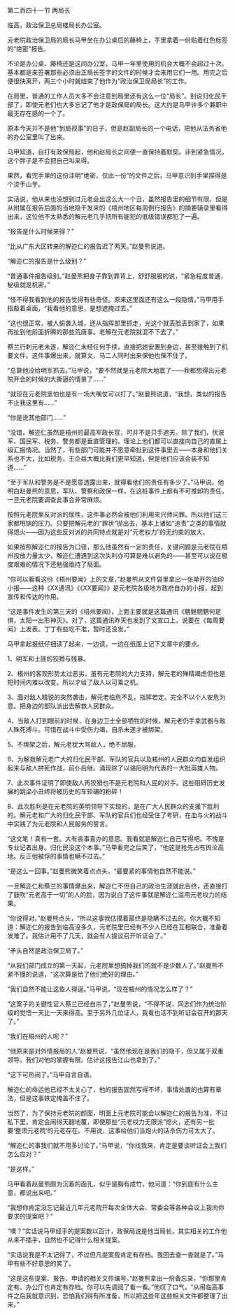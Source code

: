 

第二百四十一节 两局长

临高，政治保卫总局楼局长办公室。

元老院政治保卫局的局长马甲坐在办公桌后的藤椅上，手里拿着一份贴着红色标签的“绝密”报告。

不论是办公桌、藤椅还是这间办公室，马甲一年里使用的机会大概不会超过十次。基本都是来签署那些必须由正局长签字的文件的时候才会来用它们一用。用完之后便很快离开，两三个小时就结束了他作为“政治保卫局局长”的工作。

在局里，普通的工作人员大多不会注意到局里还有这么一位“局长”。别说归化民干部了，即使元老们也大多忘记了他才是政保局的局长。这大约是马甲许多个兼职中最无存在感的一个了。

原本今天并不是他“到局视事”的日子，但是赵副局长的一个电话，把他从法务省他的办公室里叫了出来。

马甲知道，自打有政保局起，他和赵局长之间便一直保持着默契。非到紧急情况，这个胖子是不会把自己叫来得。

果然，看完手里的这份注明“绝密，仅此一份”的文件之后，马甲意识到手里捏得是个烫手山芋。

实话说，他从来也没想到过元老会出这么大一个丑，虽然报告里的细节有限，但是从附属在报告后面的当地隐干发来的《梧州地区每周例行报告》的摘要辑录里看得出来，这位他不太熟悉的解元老几乎把所有能犯的低级错误都犯了一遍。

“报告是什么时候来得？”

“比从广东大区转来的解迩仁的报告迟了两天。”赵曼熊说道。

“解迩仁的报告是什么级别？”

“普通事件报告级别。”赵曼熊把身子靠到靠背上，舒舒服服的说，“紧急程度普通，秘级就是机密。”

“怪不得我看到他的报告觉得有些奇怪。原来这里面还有这么一段隐情。”马甲用手指敲着桌面，“我看他的意思，是想遮掩过去。”

“这也很正常，被人偷袭入城，还从指挥部里抓走，光这个就丢脸丢到家了，如果再扯到他前面折腾的那些荒唐事。老解在元老院就混不下去了。”

蔡兰行刺元老未遂，解迩仁未经任何手续，直接把她安置到身边，甚至接触到了机要文件。这件事爆出来，就算文、马二人同时出来保他也保不住了。

“总算他没给明军抓去。”马甲说，“要不然就是元老院大地震了――我都想得出元老院开会的时候的大撕逼的情景了……”

“就现在元老院里怕也是有一场大嘴仗可以打了。”赵曼熊说道，“我想，类似的报告不止我这里有……”

“你是说其他部门……”

“没错，解迩仁虽然是梧州的最高军政长官，可并不是只手遮天。除了我们，伏波军、国民军、税务、警务都是垂直管理的。理论上他们都可以直接向自己的直属上级汇报情况。当然了，有些部门可能并不愿意牵扯到这件事里去――本身和他们关系也不大，比如税务，王企益大概比我们更早知道，但是他们应该会装不知道……”

“至于军队和警务是不是愿意透露出来，就得看他们的责任有多少了。”马甲说。他明白赵曼熊的意思，军队、警察和政保一样，在这桩事件上都有不可推卸的责任。一旦元老院要调查此事会非常麻烦。

按照元老院里反对派的尿性，这件事必然会被他们利用来兴师问罪。所以他们这三家都甩锅的压力。只要把解元老的“罪状”抛出去，基本上诸如“追责”之类的事情就得熄火――因为这些反对派的共同特点就是对“元老权力”的无约束的放大，

如果按照解迩仁的报告为口径，那么他虽然有一定的责任，关键问题是元老院在梧州投放力量太少，解迩仁遭遇到这次失利亦可算是难以避免的――甚至可以说在极度艰难的情况下还勉强维持了局面。

“你可以看看这份《梧州要闻》上的文章，”赵曼熊从文件袋里拿出一张单开的油印小报――这种《XX通讯》《《XX要闻》》是元老院各级地方政府自办的小报，起到宣传和传达的作用。

“这是事件发生的第三天的《梧州要闻》，上面主要就是这篇通讯《魑魅魍魉何足惧，太阳一出形神灭》。对了，这篇通讯昨天也发到了文宣口上，说要在《每周要闻》上发表。丁丁有些吃不准，暂时还没发。”

马甲拿起报纸仔细读了起来，一边读，一边在纸面上记下文章中的要点。

1、明军和土匪的狡猾与残暴。

2、梧州的客观形势太过恶劣，虽有元老院的大力支持，解元老的殚精竭虑但也是短时间内难以改变。所以才给了敌人以可乘之机。

3、面对敌人精锐的突然袭击，解元老临危不乱，指挥若定。完全不以个人安危为意。把身边的部队派出去解救人民群众。

4、当敌人打到眼前的时候，在身边卫士全部牺牲的时候。解元老仍手拿武器与敌人殊死搏斗。可惜在战斗中受伤力竭，自杀未遂才被绑架。

5、不绑架之后，解元老犹大骂敌人，绝不屈服。

6、为解救解元老广大的归化民干部、军队的官兵以及梧州的人民群众均自发组织起来与敌人拼死作战，前仆后继。涌现除了以骆阳明为代表的一大批英雄人物。

7、此次事件证明了即使敌人再狡猾也不是元老院和人民的对手。这些阻碍历史发展的跳梁小丑终将被历史的车轮碾的粉碎！

8、此次胜利是在元老院的英明领导下实现的，是在广大人民群众的支援下胜利的。解元老和广大的归化民干部、军队的官兵们也经受住了考研，在血与火的战斗中实践了为元老院和人民服务的誓言。

“这文笔！真有一套。大有丧事喜办的意思。我看就是解迩仁自己写得吧。不愧是专业记者出身。归化民没这个本事。”马甲看完之后笑了，“他这是抢先占有舆论高地。反正他被俘的事情也瞒不过去。”

“是这么一回事。”赵曼熊微笑着点点头，“最要紧的事情他自然不能说。”

一旦解迩仁和蔡兰的事情爆出来，解迩仁不但自己的政治生涯就此告终，还直接打了鼓吹“元老高于一切”的人的脸，因为说白了这件事就是解迩仁滥用元老权力的结果。

“你说得对。”赵曼熊点头，“所以这事我估摸着最终是隐瞒不过去的。你大概不知道：解迩仁的报告到临高没多久，元老院里已经有不少人已经在互相联合，准备着发难了。我估计用不了几天，就会有人提议召开听证会了。”

“矛头自然是政治保卫局了。”

“从我们部门成立的第一天起，元老院里想搞掉我们的就不是少数人了。”赵曼熊不紧不慢的说道，“这次算是给了他们绝好的理由。”

“我们自然不能让这些人得逞。”马甲说，“现在梧州的情况怎么样了？”

“这案子的关键性证人蔡兰已经自杀了，”赵曼熊说，“不得不说，同志们作为统治阶级的觉悟一天比一天来得高。至于另外几位证人，我看也活不到听证会召开的那天了。”

“我们在梧州的人呢？”

“他原来是对外情报局的人”赵曼熊说，“虽然他现在是我们的隐干，但又属于双重领导。我们对他的掌握有限。估计这报告江山也拿到了。”

“这下可热闹了。”马甲自言自语。

解迩仁的命运他已经不太关心了，他的报告固然写得不坏，事情处置的也算有章法，但是这事铁定掩盖不住了。

当然了，为了保持元老院的颜面，明面上元老院可能会以解迩仁的报告为准，不过私下里，肯定会闹得天翻地覆，即使那些“元老权力无限派”熄火，还有另一批要‘整肃元老院’的元老存在。不用说，这事给他们当炮火的话杀伤力可太大了。

“解迩仁的事我们就不用多讨论了。”马甲说，“你找我来，肯定是要谈听证会上我们怎么应对？”

“是这样。”

马甲看着赵曼熊颇为沉着的面孔，似乎是胸有成竹，他问道：“你到底有什么主意，都说出来吧。”

“我想你肯定没忘记最近几年元老院开每次全体大会、常委会等各种会议上我向你要求的提案吧？”

“噢？”实话说马甲经手的提案数以百计，政保局说是他当局长，其实相关的工作他从来不插手，自然也不记得什么相关提案。

“实话说我是不太记得了，不过但凡提案我肯定有存档。我回去查一查就是了。”马甲有些不好意思的笑了。

“这是这些提案、报告、申请的相关文件编号。”赵曼熊拿出一份备忘录，“你那里肯定有。办公厅也肯定有存档。你可以先调阅了看一看。”他叹了口气，“从闹临高事件之后我就意识到，恐怕我们得有所准备，所以把这些年这些相关文件都整理了出来。”

